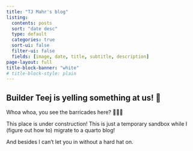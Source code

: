 ```yaml
---
title: "TJ Mahr's blog"
listing:
  contents: posts
  sort: "date desc"
  type: default
  categories: true
  sort-ui: false
  filter-ui: false
  fields: [image, date, title, subtitle, description]
page-layout: full
title-block-banner: "white"
# title-block-style: plain
---
```


::: {.callout-caution}
## Builder Teej is yelling something at us! 👷

Whoa whoa, you see the barricades here? 🚧🚧🚧  

This place is under construction! This is just a temporary sandbox while I
(figure out how to) migrate to a quarto blog! 

And besides I can't let you in without a hard hat on.


:::

